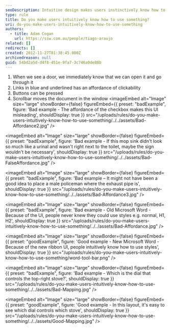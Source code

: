 ```yaml
---
seoDescription: Intuitive design makes users instinctively know how to use a product or system by leveraging affordances and clear visual cues.
type: rule
title: Do you make users intuitively know how to use something?
uri: do-you-make-users-intuitively-know-how-to-use-something
authors:
  - title: Adam Cogan
    url: https://ssw.com.au/people/tiago-araujo
related: []
redirects: []
created: 2012-11-27T01:38:45.000Z
archivedreason: null
guid: 54bd2a5d-d4f8-451e-9fa7-3c746a0de88b
---
```


1. When we see a door, we immediately know that we can open it and go through it
2. Links in blue and underlined has an affordance of clickability
3. Buttons can be pressed
4. Scrollbar moves the document in the window
<imageEmbed
  alt="Image"
  size="large"
  showBorder={false}
  figureEmbed={{
    preset: "badExample",
    figure: 'Bad example - The affordance of the checkbox makes this UI misleading',
    shouldDisplay: true
  }}
  src="/uploads/rules/do-you-make-users-intuitively-know-how-to-use-something/../../assets/Bad-Affordance2.jpg"
/>

<imageEmbed
  alt="Image"
  size="large"
  showBorder={false}
  figureEmbed={{
    preset: "badExample",
    figure: 'Bad example - If this mop sink didn\'t look so much like a urinal and wasn\'t right next to the toilet, maybe the sign wouldn\'t be necessary',
    shouldDisplay: true
  }}
  src="/uploads/rules/do-you-make-users-intuitively-know-how-to-use-something/../../assets/Bad-FalseAffordance.jpg"
/>

<imageEmbed
  alt="Image"
  size="large"
  showBorder={false}
  figureEmbed={{
    preset: "badExample",
    figure: 'Bad example – It might not have been a good idea to place a male policeman where the exhaust pipe is',
    shouldDisplay: true
  }}
  src="/uploads/rules/do-you-make-users-intuitively-know-how-to-use-something/../../assets/Bad-Affordance3.jpg"
/>

<imageEmbed
  alt="Image"
  size="large"
  showBorder={false}
  figureEmbed={{
    preset: "badExample",
    figure: 'Bad example - Old Microsoft Word - Because of the UI, people never knew they could use styles e.g. normal, H1, H2',
    shouldDisplay: true
  }}
  src="/uploads/rules/do-you-make-users-intuitively-know-how-to-use-something/../../assets/Bad-Affordance.jpg"
/>

<imageEmbed
  alt="Image"
  size="large"
  showBorder={false}
  figureEmbed={{
    preset: "goodExample",
    figure: 'Good example - New Microsoft Word - Because of the new ribbon UI, people intuitively know how to use styles',
    shouldDisplay: true
  }}
  src="/uploads/rules/do-you-make-users-intuitively-know-how-to-use-something/word-tool-bar.png"
/>

<imageEmbed
  alt="Image"
  size="large"
  showBorder={false}
  figureEmbed={{
    preset: "badExample",
    figure: 'Bad example - Which is the dial that controls the top-right stove?',
    shouldDisplay: true
  }}
  src="/uploads/rules/do-you-make-users-intuitively-know-how-to-use-something/../../assets/Bad-Mapping.jpg"
/>

<imageEmbed
  alt="Image"
  size="large"
  showBorder={false}
  figureEmbed={{
    preset: "goodExample",
    figure: 'Good example - In this layout, it\'s easy to see which dial controls which stove',
    shouldDisplay: true
  }}
  src="/uploads/rules/do-you-make-users-intuitively-know-how-to-use-something/../../assets/Good-Mapping.jpg"
/>